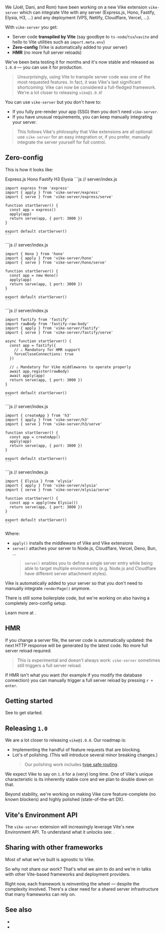 
We (<Link href="/team">Joël, Dani, and Rom</Link>) have been working on a <Link href="/server">new Vike extension `vike-server`</Link> which can integrate Vite with any server (Express.js, Hono, Fastify, Elysia, H3, ...) and any deployment (VPS, Netlify, Cloudflare, Vercel, ...).

With `vike-server` you get:
 - Server code **transpiled by Vite** (say goodbye to `ts-node`/`tsx`/`vavite` and hello to Vite utilities such as `import.meta.env`)
 - **Zero-config** (Vike is automatically added to your server)
 - **HMR** (no more full server reloads)

We've been beta testing it for months and it's now stable and released as `1.0.0` — you can use it for production.

> Unsurprisingly, using Vite to transpile server code was one of the most requested features. In fact, it was Vike's last significant shortcoming: Vike can now be considered a full-fledged framework. We're a lot <Link href="#releasing-1-0">closer to releasing `vike@1.0.0`</Link>!

You can use `vike-server` but you don't have to:
- If you fully <Link href="/pre-rendering">pre-render your app (SSG)</Link> then you don't need `vike-server`.
- If you have unusual requirements, you can keep manually integrating your server.

> This follows Vike's philosophy that <Link href="/extension-vs-custom">Vike extensions are all optional</Link>: use `vike-server` for an easy integration or, if you prefer, manually integrate the server yourself for full control.


## Zero-config

This is how it looks like:

<Tabs>
  <TabList>
    <Tab>Express.js</Tab>
    <Tab>Hono</Tab>
    <Tab>Fastify</Tab>
    <Tab>H3</Tab>
    <Tab>Elysia</Tab>
  </TabList>

  <TabPanel>
    ```js
    // server/index.js

    import express from 'express'
    import { apply } from 'vike-server/express'
    import { serve } from 'vike-server/express/serve'

    function startServer() {
      const app = express()
      apply(app)
      return serve(app, { port: 3000 })
    }

    export default startServer()
    ```
  </TabPanel>
  <TabPanel>
    ```js
    // server/index.js

    import { Hono } from 'hono'
    import { apply } from 'vike-server/hono'
    import { serve } from 'vike-server/hono/serve'

    function startServer() {
      const app = new Hono()
      apply(app)
      return serve(app, { port: 3000 })
    }

    export default startServer()
    ```
  </TabPanel>
  <TabPanel>
    ```js
    // server/index.js

    import fastify from 'fastify'
    import rawBody from 'fastify-raw-body'
    import { apply } from 'vike-server/fastify'
    import { serve } from 'vike-server/fastify/serve'

    async function startServer() {
      const app = fastify({
        // ⚠️ Mandatory for HMR support
        forceCloseConnections: true
      })

      // ⚠️ Mandatory for Vike middlewares to operate properly
      await app.register(rawBody)
      await apply(app)
      return serve(app, { port: 3000 })
    }

    export default startServer()
    ```
  </TabPanel>
  <TabPanel>
    ```js
    // server/index.js

    import { createApp } from 'h3'
    import { apply } from 'vike-server/h3'
    import { serve } from 'vike-server/h3/serve'

    function startServer() {
      const app = createApp()
      apply(app)
      return serve(app, { port: 3000 })
    }

    export default startServer()
    ```
  </TabPanel>
  <TabPanel>
    ```js
    // server/index.js

    import { Elysia } from 'elysia'
    import { apply } from 'vike-server/elysia'
    import { serve } from 'vike-server/elysia/serve'

    function startServer() {
      const app = apply(new Elysia())
      return serve(app, { port: 3000 })
    }

    export default startServer()
    ```
  </TabPanel>
</Tabs>

Where:
 - `apply()` installs the middleware of Vike and Vike extensions
 - `serve()` attaches your server to Node.js, Cloudflare, Vercel, Deno, Bun, ...
   > `serve()` enables you to define a single server entry while being able to target multiple environments (e.g. Node.js and Cloudflare have different server attachment styles).

Vike is automatically added to your server so that you don't need to manually integrate <Link href="/renderPage">`renderPage()`</Link> anymore.

There is still some boilerplate code, but we're working on also having a completely zero-config setup.

Learn more at <Link href="/server" />.


## HMR

If you change a server file, the server code is automatically updated: the next HTTP response will be generated by the latest code. No more full server reload required.

> This is experimental and doesn't always work: `vike-server` sometimes still triggers a full server reload.

If HMR isn't what you want (for example if you modify the database connection) you can manually trigger a full server reload by pressing `r + enter`.


## Getting started

See <Link href="/server" /> to get started.



## Releasing `1.0`

We are a lot closer to releasing `vike@1.0.0`. Our roadmap is:
 - Implementing the handful of feature requests that are blocking.
 - Lot's of polishing. (This will introduce several minor breaking changes.)
   > Our polishing work includes [type safe routing](https://github.com/vikejs/vike/issues/2253).

We expect Vike to say on `1.0` for a (very) long time. One of Vike's unique characteristic is its inherently stable core and we plan to double down on that.

Beyond stability, we're working on making Vike core feature-complete (no known blockers) and highly polished (state-of-the-art DX).


## Vite's Environment API

The `vike-server` extension will increasingly leverage Vite's new Environment API. To understand what it unlocks see: <Link href="/blog/vite-6" />.


## Sharing with other frameworks

Most of what we've built is agnostic to Vike.

So why not share our work? That's what we aim to do and we're in talks with other Vite-based frameworks and deployment providers.

Right now, each framework is reinventing the wheel — despite the complexity involved. There's a clear need for a shared server infrastructure that many frameworks can rely on.


## See also

- <Link href="/server" />
- <Link href="/blog/vite-6" />

